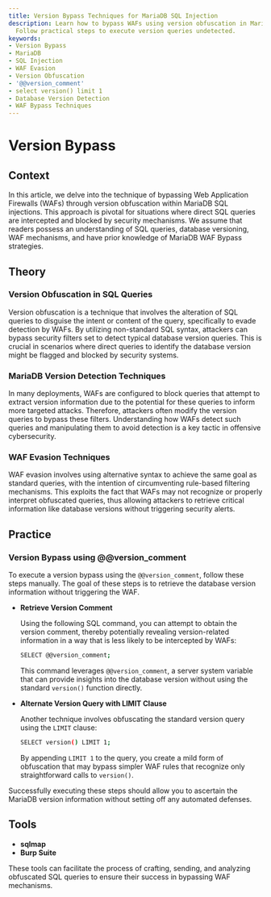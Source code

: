 ```yaml
---
title: Version Bypass Techniques for MariaDB SQL Injection
description: Learn how to bypass WAFs using version obfuscation in MariaDB SQL injections.
  Follow practical steps to execute version queries undetected.
keywords:
- Version Bypass
- MariaDB
- SQL Injection
- WAF Evasion
- Version Obfuscation
- '@@version_comment'
- select version() limit 1
- Database Version Detection
- WAF Bypass Techniques
---
```


# Version Bypass

## Context

In this article, we delve into the technique of bypassing Web Application Firewalls (WAFs) through version obfuscation within MariaDB SQL injections. This approach is pivotal for situations where direct SQL queries are intercepted and blocked by security mechanisms. We assume that readers possess an understanding of SQL queries, database versioning, WAF mechanisms, and have prior knowledge of MariaDB WAF Bypass strategies.

## Theory

### Version Obfuscation in SQL Queries

Version obfuscation is a technique that involves the alteration of SQL queries to disguise the intent or content of the query, specifically to evade detection by WAFs. By utilizing non-standard SQL syntax, attackers can bypass security filters set to detect typical database version queries. This is crucial in scenarios where direct queries to identify the database version might be flagged and blocked by security systems.

### MariaDB Version Detection Techniques

In many deployments, WAFs are configured to block queries that attempt to extract version information due to the potential for these queries to inform more targeted attacks. Therefore, attackers often modify the version queries to bypass these filters. Understanding how WAFs detect such queries and manipulating them to avoid detection is a key tactic in offensive cybersecurity.

### WAF Evasion Techniques

WAF evasion involves using alternative syntax to achieve the same goal as standard queries, with the intention of circumventing rule-based filtering mechanisms. This exploits the fact that WAFs may not recognize or properly interpret obfuscated queries, thus allowing attackers to retrieve critical information like database versions without triggering security alerts.

## Practice

### Version Bypass using @@version_comment

To execute a version bypass using the `@@version_comment`, follow these steps manually. The goal of these steps is to retrieve the database version information without triggering the WAF.

- **Retrieve Version Comment**

    Using the following SQL command, you can attempt to obtain the version comment, thereby potentially revealing version-related information in a way that is less likely to be intercepted by WAFs:

    ```bash
    SELECT @@version_comment;
    ```

    This command leverages `@@version_comment`, a server system variable that can provide insights into the database version without using the standard `version()` function directly.

- **Alternate Version Query with LIMIT Clause**

    Another technique involves obfuscating the standard version query using the `LIMIT` clause:

    ```bash
    SELECT version() LIMIT 1;
    ```

    By appending `LIMIT 1` to the query, you create a mild form of obfuscation that may bypass simpler WAF rules that recognize only straightforward calls to `version()`.

Successfully executing these steps should allow you to ascertain the MariaDB version information without setting off any automated defenses.

## Tools

- **sqlmap**
- **Burp Suite**

These tools can facilitate the process of crafting, sending, and analyzing obfuscated SQL queries to ensure their success in bypassing WAF mechanisms.